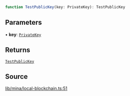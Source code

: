 ```ts
function TestPublicKey(key: PrivateKey): TestPublicKey
```

## Parameters

• **key**: [`PrivateKey`](../../../classes/PrivateKey.mdx)

## Returns

[`TestPublicKey`](../type-aliases/TestPublicKey.mdx)

## Source

[lib/mina/local-blockchain.ts:51](https://github.com/o1-labs/o1js/blob/3b1b22555bd0099419efc0703dfdb8b2eb7c3e6f/src/lib/mina/local-blockchain.ts#L51)
